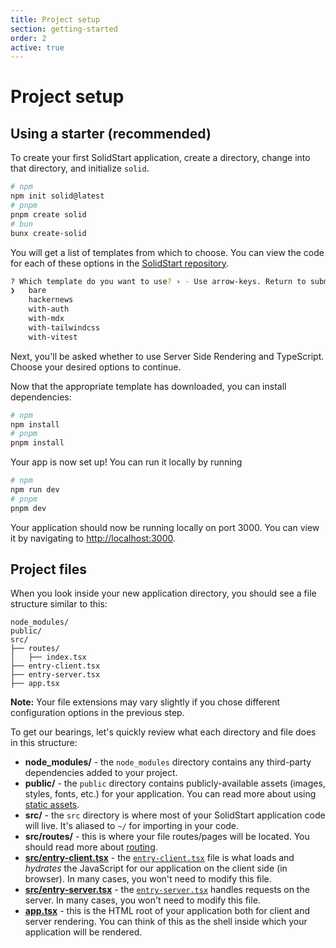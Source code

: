 ```yaml
---
title: Project setup
section: getting-started
order: 2
active: true
---
```


# Project setup

## Using a starter (recommended)

To create your first SolidStart application, create a directory, change into that directory, and initialize `solid`.

```bash
# npm
npm init solid@latest
# pnpm
pnpm create solid
# bun
bunx create-solid
```

You will get a list of templates from which to choose. You can view the code for each of these options in the [SolidStart repository](https://github.com/solidjs/solid-start/tree/main/examples).

```bash
? Which template do you want to use? › - Use arrow-keys. Return to submit.
❯   bare
    hackernews
    with-auth
    with-mdx
    with-tailwindcss
    with-vitest
```

Next, you'll be asked whether to use Server Side Rendering and TypeScript. Choose your desired options to continue.

Now that the appropriate template has downloaded, you can install dependencies:

```bash
# npm
npm install
# pnpm
pnpm install
```

Your app is now set up! You can run it locally by running

```bash
# npm
npm run dev
# pnpm
pnpm dev
```

Your application should now be running locally on port 3000. You can view it by navigating to [http://localhost:3000](http://localhost:3000).

## Project files

When you look inside your new application directory, you should see a file structure similar to this:

```
node_modules/
public/
src/
├── routes/
│   ├── index.tsx
├── entry-client.tsx
├── entry-server.tsx
├── app.tsx
```

**Note:** Your file extensions may vary slightly if you chose different configuration options in the previous step.

To get our bearings, let's quickly review what each directory and file does in this structure:

- **node_modules/** - the `node_modules` directory contains any third-party dependencies added to your project.
- **public/** - the `public` directory contains publicly-available assets (images, styles, fonts, etc.) for your application. You can read more about using [static assets](/core-concepts/static-assets).
- **src/** - the `src` directory is where most of your SolidStart application code will live. It's aliased to `~/` for importing in your code.
- **src/routes/** - this is where your file routes/pages will be located. You should read more about [routing](/core-concepts/routing).
- [**src/entry-client.tsx**](/api/entry-client) - the [`entry-client.tsx`](/api/entry-client) file is what loads and _hydrates_ the JavaScript for our application on the client side (in browser). In many cases, you won't need to modify this file.
- [**src/entry-server.tsx**](/api/entry-server) - the [`entry-server.tsx`](/api/entry-server) handles requests on the server. In many cases, you won't need to modify this file.
- [**app.tsx**](/api/app) - this is the HTML root of your application both for client and server rendering. You can think of this as the shell inside which your application will be rendered.
